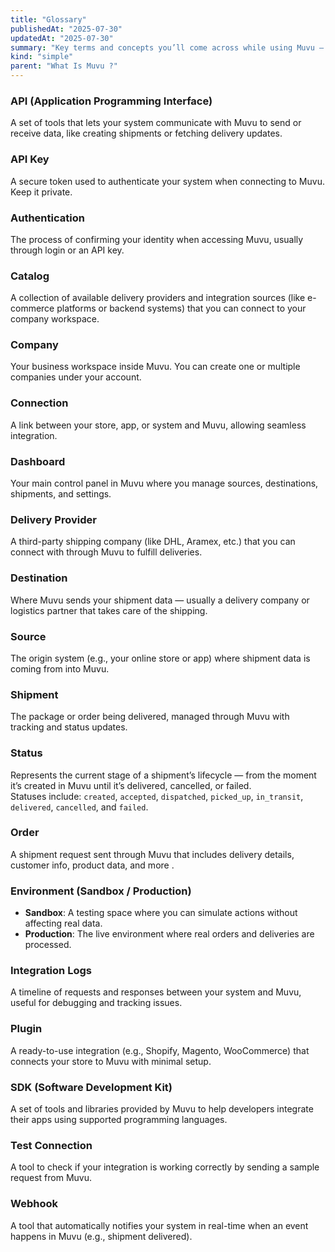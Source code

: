 ```yaml
---
title: "Glossary"
publishedAt: "2025-07-30"
updatedAt: "2025-07-30"
summary: "Key terms and concepts you’ll come across while using Muvu — from setting up connections to managing shipments and working with delivery partners."
kind: "simple"
parent: "What Is Muvu ?"
---
```


### API (Application Programming Interface)

A set of tools that lets your system communicate with Muvu to send or receive data, like creating shipments or fetching delivery updates.

### API Key

A secure token used to authenticate your system when connecting to Muvu. Keep it private.

### Authentication

The process of confirming your identity when accessing Muvu, usually through login or an API key.

### Catalog

A collection of available delivery providers and integration sources (like e-commerce platforms or backend systems) that you can connect to your company workspace.

### Company

Your business workspace inside Muvu. You can create one or multiple companies under your account.

### Connection

A link between your store, app, or system and Muvu, allowing seamless integration.

### Dashboard

Your main control panel in Muvu where you manage sources, destinations, shipments, and settings.

### Delivery Provider

A third-party shipping company (like DHL, Aramex, etc.) that you can connect with through Muvu to fulfill deliveries.

### Destination

Where Muvu sends your shipment data — usually a delivery company or logistics partner that takes care of the shipping.

### Source

The origin system (e.g., your online store or app) where shipment data is coming from into Muvu.

### Shipment

The package or order being delivered, managed through Muvu with tracking and status updates.


### Status

Represents the current stage of a shipment’s lifecycle — from the moment it’s created in Muvu until it’s delivered, cancelled, or failed.  
Statuses include: `created`, `accepted`, `dispatched`, `picked_up`, `in_transit`, `delivered`, `cancelled`, and `failed`.

### Order

A shipment request sent through Muvu that includes delivery details, customer info, product data, and more .

### Environment (Sandbox / Production)

- **Sandbox**: A testing space where you can simulate actions without affecting real data.  
- **Production**: The live environment where real orders and deliveries are processed.

### Integration Logs

A timeline of requests and responses between your system and Muvu, useful for debugging and tracking issues.


### Plugin

A ready-to-use integration (e.g., Shopify, Magento, WooCommerce) that connects your store to Muvu with minimal setup.

### SDK (Software Development Kit)

A set of tools and libraries provided by Muvu to help developers integrate their apps using supported programming languages.

### Test Connection

A tool to check if your integration is working correctly by sending a sample request from Muvu.

### Webhook

A tool that automatically notifies your system in real-time when an event happens in Muvu (e.g., shipment delivered).